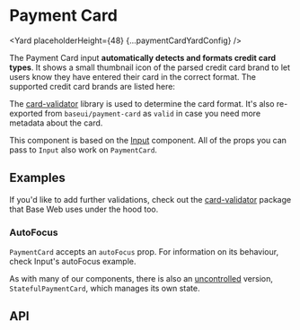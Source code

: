 






# Payment Card

<Yard placeholderHeight={48} {...paymentCardYardConfig} />

The Payment Card input **automatically detects and formats credit card types**. It shows a small thumbnail icon of the parsed credit card brand to let users know they have entered their card in the correct format. The supported credit card brands are listed here:

<Table
  columns={['Card Type', 'Example Number']}
  data={[
    ['American Express', '378282246310005'],
    ['Diners Club', '36259600000004'],
    ['Discover', '6011111111111117'],
    ['ELO', '6550000000000001'],
    ['JCB', '3530111333300000'],
    ['Maestro', '6304000000000000'],
    ['Mastercard', '5555555555554444'],
    ['UnionPay', '6246729687894613'],
    ['Visa', '4111111111111111'],
  ]}
/>

The [card-validator](https://github.com/braintree/card-validator) library is used to determine the card format. It's also re-exported from `baseui/payment-card` as `valid` in case you need more metadata about the card.

This component is based on the [Input](/components/input) component. All of the props you can pass to `Input` also work on `PaymentCard`.

## Examples

<Example title="Basic usage" path="payment-card/examples/controlled.js">
  <Controlled />
</Example>
<Example title="Default value" path="payment-card/examples/defaultvalue.js">
  <DefaultValue />
</Example>

If you'd like to add further validations, check out the [card-validator](https://www.npmjs.com/package/card-validator)
package that Base Web uses under the hood too.

### AutoFocus
`PaymentCard` accepts an `autoFocus` prop. For information on its behaviour, check <DocLink href="/components/input#autofocus">Input's autoFocus example</DocLink>.

<Example title="Stateful (uncontrolled) usage" path="payment-card/examples/uncontrolled.js">
  <Uncontrolled />
</Example>

As with many of our components, there is also an [uncontrolled](https://reactjs.org/docs/uncontrolled-components.html) version, `StatefulPaymentCard`, which manages its own state.

## API

<ApiTable title="Payment Card props" config={paymentCardYardConfig} />
<Exports component={PaymentCardExports} title="Payment Card exports" path="spaceweb/payment-card" />
